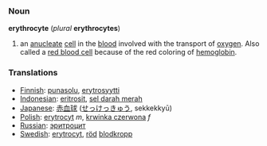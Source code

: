 === Noun ===
''' erythrocyte ''' (''plural'' ''' erythrocytes ''')

# {{cytology}} an [[anucleate]] [[cell]] in the [[blood]] involved with the transport of [[oxygen]]. Also called a [[red blood cell]] because of the red coloring of [[hemoglobin]].

=== Translations ===
*[[Finnish]]: [[punasolu]], [[erytrosyytti]]
*[[Indonesian]]: [[eritrosit]], [[sel darah merah]]
*[[Japanese]]: [[赤血球]] ([[せっけっきゅう]], sekkekkyū)
*[[Polish]]: [[erytrocyt]] ''m'', [[krwinka czerwona]] ''f''
*[[Russian]]: [[эритроцит]]
*[[Swedish]]: [[erytrocyt]], [[röd]] [[blodkropp]]